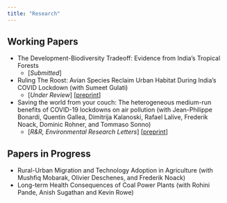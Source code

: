 ```yaml
---
title: "Research"
---
```


## Working Papers

* The Development-Biodiversity Tradeoff: Evidence from India's Tropical Forests
    + [*Submitted*]
    
* Ruling The Roost: Avian Species Reclaim Urban Habitat During India's COVID Lockdown (with Sumeet Gulati)
    + [*Under Review*] [[preprint](https://www.biorxiv.org/content/10.1101/2020.12.15.422890v1)]

* Saving the world from your couch: The heterogeneous medium-run benefits of COVID-19 lockdowns on air pollution (with Jean-Philippe Bonardi, Quentin Gallea, Dimitrija Kalanoski, Rafael Lalive, Frederik Noack, Dominic Rohner, and Tommaso Sonno)
    + [*R&R, Environmental Research Letters*] [[preprint](https://eartharxiv.org/repository/view/1882/)]
    
## Papers in Progress

* Rural-Urban Migration and Technology Adoption in Agriculture (with Mushfiq Mobarak, Olivier Deschenes, and Frederik Noack)
* Long-term Health Consequences of Coal Power Plants (with Rohini Pande, Anish Sugathan and Kevin Rowe)